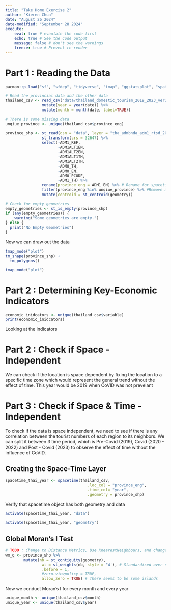```yaml
---
title: "Take Home Exercise 2"
author: "Kieren Chua"
date: "August 26 2024"
date-modified: "September 28 2024"
execute: 
    eval: true # evaulate the code first
    echo: true # See the code output
    message: false # don't see the warnings
    freeze: true # Prevent re-render
---
```


# Part 1 : Reading the Data

```r
pacman::p_load("sf", "sfdep", "tidyverse", "tmap", "ggstatsplot", "spatstat", "tmaptools")
```

```r
# Read the provincial data and the other data
thailand_csv <- read_csv("data/thailand_domestic_tourism_2019_2023_ver2.csv") %>% 
                mutate(year = year(date)) %>% 
                mutate(month = month(date, label=TRUE))

# There is some missing data
unqiue_province <- unique(thailand_csv$province_eng)

province_shp <- st_read(dsn = "data", layer = "tha_admbnda_adm1_rtsd_20220121") %>% 
                st_transform(crs = 32647) %>%
                select(-ADM1_REF, 
                       -ADM1ALT1EN, 
                       -ADM1ALT2EN, 
                       -ADM1ALT1TH, 
                       -ADM1ALT2TH, 
                       -ADM0_TH, 
                       -ADM0_EN,
                       -ADM0_PCODE,
                       -ADM1_TH) %>%
                rename(province_eng = ADM1_EN) %>% # Rename for spacetime
                filter(province_eng %in% unqiue_province) %>% #Remove missing
                mutate(centroid = st_centroid(geometry))

# Check for empty geometries
empty_geometries <- st_is_empty(province_shp)
if (any(empty_geometries)) {
    warning("Some geometries are empty.")
} else {
  print("No Empty Geometries")
}
```
Now we can draw out the data 
```r
tmap_mode("plot")
tm_shape(province_shp) +
  tm_polygons()
```
```r
tmap_mode("plot")
```

# Part 2 : Determining Key-Economic Indicators

```r
economic_inidcators <- unique(thailand_csv$variable)
print(economic_inidcators)
```

Looking at the indicators


# Part 2 : Check if Space - Independent

We can check if the location is space dependent by fixing the location to a specific time zone which would represent the general trend without the effect of time. This year would be 2019 when CoVID was not prevelant

# Part 3 : Check if Space & Time - Independent

To check if the data is space independent, we need to see if there is any correlation between the tourist numbers of each region to its neighbors. We can split it between 3 time period, which is Pre-Covid (2019), Covid (2020 - 2022) and Post - Covid (2023) to observe the effect of time without the influence of CoVID.

## Creating the Space-Time Layer

```r
spacetime_thai_year <- spacetime(thailand_csv, 
                                    .loc_col = "province_eng", 
                                    .time_col= "year",
                                    .geometry = province_shp)
```

Verify that spacetime object has both geometry and data

```r
activate(spacetime_thai_year, "data")
```

```r
activate(spacetime_thai_year, "geometry")
```

## Global Moran's I Test

```r
# TODO : Change to Distance Metrics, Use KnearestNeighbours, and change to centroids
wm_q <- province_shp %>% 
        mutate(nb = st_contiguity(geometry),
                wt = st_weights(nb, style = 'W'), # Standardised over neighbours
                .before = 1,
                #zero.viewpolicy = TRUE,
                allow_zero = TRUE) # There seems to be some islands
```

Now we conduct Moran's I for every month and every year
```r
unique_month <- unique(thailand_csv$month)
unique_year <- unique(thailand_csv$year) 
```

```r
```
